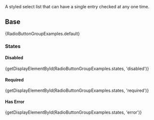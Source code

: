 
<div className="lead doc">
  A styled select list that can have a single entry checked at any one time.
</div>

## Base

<CodeView>
  {RadioButtonGroupExamples.default}
</CodeView>

### States

#### Disabled

<CodeView>
  {getDisplayElementById(RadioButtonGroupExamples.states, 'disabled')}
</CodeView>

#### Required

<CodeView>
  {getDisplayElementById(RadioButtonGroupExamples.states, 'required')}
</CodeView>

#### Has Error

<CodeView>
  {getDisplayElementById(RadioButtonGroupExamples.states, 'error')}
</CodeView>
